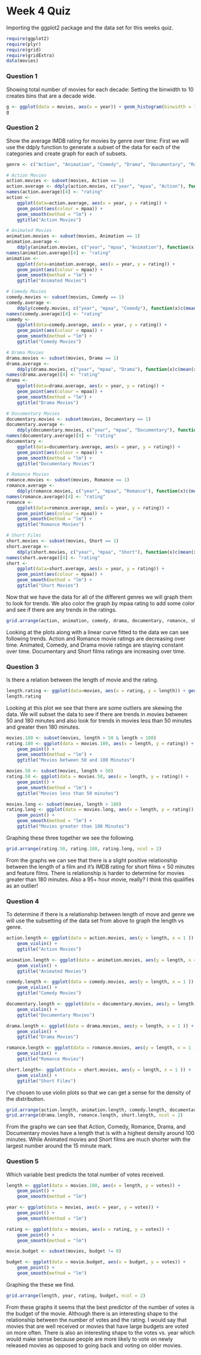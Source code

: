 Week 4 Quiz
========================================================

Importing the ggplot2 package and the data set for this weeks quiz.
```r
require(ggplot2)
require(plyr)
require(grid)
require(gridExtra)
data(movies)
```

### Question 1
Showing total number of movies for each decade: Setting the binwidth to 10 creates bins that are a decade wide.
```r
g <- ggplot(data = movies, aes(x = year)) + geom_histogram(binwidth = 10)
g
```

### Question 2
Show the average IMDB rating for movies by genre over time:
First we will use the ddply function to generate a subset of the data for each of the categories and create graph for each of subsets.
```r
genre <- c("Action", "Animation", "Comedy", "Drama", "Documentary", "Romance", "Short")

# Action Movies
action.movies <- subset(movies, Action == 1)
action.average <- ddply(action.movies, c("year", "mpaa", "Action"), function(x)c(mean(x$rating)))
names(action.average)[4] <- "rating"
action <- 
    ggplot(data=action.average, aes(x = year, y = rating)) + 
    geom_point(aes(colour = mpaa)) + 
    geom_smooth(method = "lm") +
    ggtitle("Action Movies")

# Animated Movies
animation.movies <- subset(movies, Animation == 1)
animation.average <- 
    ddply(animation.movies, c("year", "mpaa", "Animation"), function(x)c(mean(x$rating)))
names(animation.average)[4] <- "rating"
animation <- 
    ggplot(data=animation.average, aes(x = year, y = rating)) + 
    geom_point(aes(colour = mpaa)) + 
    geom_smooth(method = "lm") +
    ggtitle("Animated Movies")

# Comedy Movies
comedy.movies <- subset(movies, Comedy == 1)
comedy.average <- 
    ddply(comedy.movies, c("year", "mpaa", "Comedy"), function(x)c(mean(x$rating)))
names(comedy.average)[4] <- "rating"
comedy <- 
    ggplot(data=comedy.average, aes(x = year, y = rating)) + 
    geom_point(aes(colour = mpaa)) + 
    geom_smooth(method = "lm") +
    ggtitle("Comedy Movies")

# Drama Movies
drama.movies <- subset(movies, Drama == 1)
drama.average <- 
    ddply(drama.movies, c("year", "mpaa", "Drama"), function(x)c(mean(x$rating)))
names(drama.average)[4] <- "rating"
drama <- 
    ggplot(data=drama.average, aes(x = year, y = rating)) + 
    geom_point(aes(colour = mpaa)) + 
    geom_smooth(method = "lm") +
    ggtitle("Drama Movies")

# Documentary Movies
documentary.movies <- subset(movies, Documentary == 1)
documentary.average <- 
    ddply(documentary.movies, c("year", "mpaa", "Documentary"), function(x)c(mean(x$rating)))
names(documentary.average)[4] <- "rating"
documentary <- 
    ggplot(data=documentary.average, aes(x = year, y = rating)) + 
    geom_point(aes(colour = mpaa)) + 
    geom_smooth(method = "lm") +
    ggtitle("Documentary Movies")

# Romance Movies
romance.movies <- subset(movies, Romance == 1)
romance.average <- 
    ddply(romance.movies, c("year", "mpaa", "Romance"), function(x)c(mean(x$rating)))
names(romance.average)[4] <- "rating"
romance <- 
    ggplot(data=romance.average, aes(x = year, y = rating)) + 
    geom_point(aes(colour = mpaa)) + 
    geom_smooth(method = "lm") +
    ggtitle("Romance Movies")

# Short Films
short.movies <- subset(movies, Short == 1)
short.average <- 
    ddply(short.movies, c("year", "mpaa", "Short"), function(x)c(mean(x$rating)))
names(short.average)[4] <- "rating"
short <- 
    ggplot(data=short.average, aes(x = year, y = rating)) + 
    geom_point(aes(colour = mpaa)) + 
    geom_smooth(method = "lm") +
    ggtitle("Short Movies")
```

Now that we have the data for all of the different genres we will graph them to look for trends. We also color the graph by mpaa rating to add some color and see if there are any trends in the ratings.

```r
grid.arrange(action, animation, comedy, drama, documentary, romance, short, ncol = 2)
```

Looking at the plots along with a linear curve fitted to the data we can see following trends.
Action and Romance movie ratings are decreasing over time.
Animated, Comedy, and Drama movie ratings are staying constant over time.
Documentary and Short films ratings are increasing over time.

### Question 3
Is there a relation between the length of movie and the rating.
```r
length.rating <- ggplot(data=movies, aes(x = rating, y = length)) + geom_point()
length.rating
```

Looking at this plot we see that there are some outliers are skewing the data. We will subset the data to see if there are trends in movies between 50 and  180 minutes and also look for trends in movies less than 50 minutes and greater then 180 minutes.

```r
movies.180 <- subset(movies, length > 50 & length < 180)
rating.180 <- ggplot(data = movies.180, aes(x = length, y = rating)) + 
    geom_point() +
    geom_smooth(method = "lm") +
    ggtitle("Movies between 50 and 180 Minutes")

movies.50 <- subset(movies, length < 50)
rating.50 <- ggplot(data = movies.50, aes(x = length, y = rating)) + 
    geom_point() +
    geom_smooth(method = "lm") +
    ggtitle("Movies less than 50 minutes")

movies.long <- subset(movies, length > 180)
rating.long <- ggplot(data = movies.long, aes(x = length, y = rating)) + 
    geom_point() +
    geom_smooth(method = "lm") +
    ggtitle("Movies greater than 180 Minutes")
```

Graphing these three together we see the following.

```r
grid.arrange(rating.50, rating.180, rating.long, ncol = 2)
```

From the graphs we can see that there is a slight positive relationship between the length of a film and it's IMDB rating for short films < 50 minutes and feature films. There is relationship is harder to determine for movies greater than 180 minutes. Also a 95+ hour movie, really? I think this qualifies as an outlier!

### Question 4
To determine if there is a relationship between length of move and genre we will use the subsetting of the data set from above to graph the length vs genre.

```r
action.length <- ggplot(data = action.movies, aes(y = length, x = 1 )) + 
    geom_violin() + 
    ggtitle("Action Movies")

animation.length <- ggplot(data = animation.movies, aes(y = length, x = 1 )) + 
    geom_violin() + 
    ggtitle("Animated Movies")

comedy.length <- ggplot(data = comedy.movies, aes(y = length, x = 1 )) + 
    geom_violin() + 
    ggtitle("Comedy Movies")

documentary.length <- ggplot(data = documentary.movies, aes(y = length, x = 1 )) + 
    geom_violin() + 
    ggtitle("Documentary Movies")

drama.length <- ggplot(data = drama.movies, aes(y = length, x = 1 )) + 
    geom_violin() + 
    ggtitle("Drama Movies")

romance.length <- ggplot(data = romance.movies, aes(y = length, x = 1 )) + 
    geom_violin() + 
    ggtitle("Romance Movies")

short.length<- ggplot(data = short.movies, aes(y = length, x = 1 )) + 
    geom_violin() + 
    ggtitle("Short Films")
```

I've chosen to use violin plots so that we can get a sense for the density of the distribution.

```r
grid.arrange(action.length, animation.length, comedy.length, documentary.length, ncol = 2) 
grid.arrange(drama.length, romance.length, short.length, ncol = 2)
```

From the graphs we can see that Action, Comedy, Romance, Drama, and Documentary movies have a length that is with a highest density around 100 minutes. While Animated movies and Short films are much shorter with the largest number around the 15 minute mark.

### Question 5
Which variable best predicts the total number of votes received.

```r
length <- ggplot(data = movies.180, aes(x = length, y = votes)) + 
    geom_point() +
    geom_smooth(method = "lm")

year <- ggplot(data = movies, aes(x = year, y = votes)) + 
    geom_point() +
    geom_smooth(method = "lm")

rating <- ggplot(data = movies, aes(x = rating, y = votes)) + 
    geom_point() +
    geom_smooth(method = "lm")

movie.budget <- subset(movies, budget != 0)

budget <- ggplot(data = movie.budget, aes(x = budget, y = votes)) + 
    geom_point() +
    geom_smooth(method = "lm")
```

Graphing the these we find.

```r
grid.arrange(length, year, rating, budget, ncol = 2)
```

From these graphs it seems that the best predictor of the number of votes is the budget of the movie. Although there is an interesting shape to the relationship between the number of votes and the rating. I would say that movies that are well received or movies that have large budgets are voted on more often. There is also an interesting shape to the votes vs. year which would make sense because people are more likely to vote on newly released movies as opposed to going back and voting on older movies.
